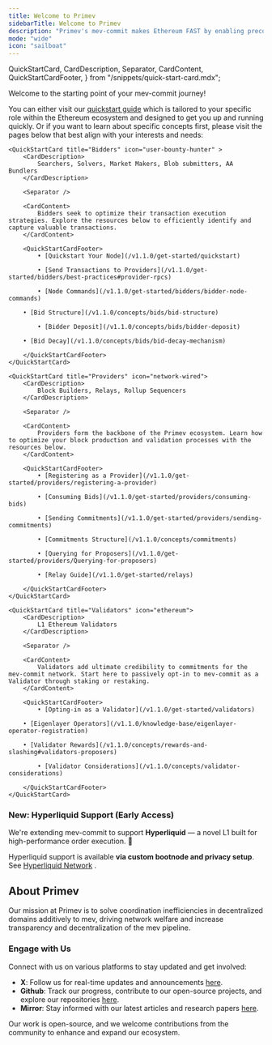 ```yaml
---
title: Welcome to Primev
sidebarTitle: Welcome to Primev
description: "Primev's mev-commit makes Ethereum FAST by enabling preconfirmations and new types of mev using an encrypted mempool, enhancing yield for opted-in validators."
mode: "wide"
icon: "sailboat"
---
```


  QuickStartCard,
  CardDescription,
  Separator,
  CardContent,
  QuickStartCardFooter,
} from "/snippets/quick-start-card.mdx";

Welcome to the starting point of your mev-commit journey!  
  
You can either visit our [quickstart guide](/v1.1.0/get-started/quickstart) which is tailored to your specific role within the Ethereum ecosystem and designed to get you up and running quickly.
Or if you want to learn about specific concepts first, please visit the pages below that best align with your interests and needs:

<CardGroup cols={3}>

    <QuickStartCard title="Bidders" icon="user-bounty-hunter" >
        <CardDescription>
            Searchers, Solvers, Market Makers, Blob submitters, AA Bundlers
        </CardDescription>

        <Separator />

        <CardContent>
            Bidders seek to optimize their transaction execution strategies. Explore the resources below to efficiently identify and capture valuable transactions.
        </CardContent>

        <QuickStartCardFooter>
            • [Quickstart Your Node](/v1.1.0/get-started/quickstart)

            • [Send Transactions to Providers](/v1.1.0/get-started/bidders/best-practices#provider-rpcs)
             
            • [Node Commands](/v1.1.0/get-started/bidders/bidder-node-commands)
			
	    • [Bid Structure](/v1.1.0/concepts/bids/bid-structure)

            • [Bidder Deposit](/v1.1.0/concepts/bids/bidder-deposit)
			
	    • [Bid Decay](/v1.1.0/concepts/bids/bid-decay-mechanism)

        </QuickStartCardFooter>
    </QuickStartCard>

    <QuickStartCard title="Providers" icon="network-wired">
        <CardDescription>
            Block Builders, Relays, Rollup Sequencers
        </CardDescription>

        <Separator />

        <CardContent>
            Providers form the backbone of the Primev ecosystem. Learn how to optimize your block production and validation processes with the resources below.
        </CardContent>

        <QuickStartCardFooter>
            • [Registering as a Provider](/v1.1.0/get-started/providers/registering-a-provider)

            • [Consuming Bids](/v1.1.0/get-started/providers/consuming-bids)

            • [Sending Commitments](/v1.1.0/get-started/providers/sending-commitments)

            • [Commitments Structure](/v1.1.0/concepts/commitments)

            • [Querying for Proposers](/v1.1.0/get-started/providers/Querying-for-proposers)
			
			• [Relay Guide](/v1.1.0/get-started/relays)
			
        </QuickStartCardFooter>
    </QuickStartCard>

    <QuickStartCard title="Validators" icon="ethereum">
        <CardDescription>
            L1 Ethereum Validators
        </CardDescription>

        <Separator />

        <CardContent>
            Validators add ultimate credibility to commitments for the mev-commit network. Start here to passively opt-in to mev-commit as a Validator through staking or restaking.
        </CardContent>

        <QuickStartCardFooter>
            • [Opting-in as a Validator](/v1.1.0/get-started/validators)

	    • [Eigenlayer Operators](/v1.1.0/knowledge-base/eigenlayer-operator-registration)

	    • [Validator Rewards](/v1.1.0/concepts/rewards-and-slashing#validators-proposers)

            • [Validator Considerations](/v1.1.0/concepts/validator-considerations)

        </QuickStartCardFooter>
    </QuickStartCard>

</CardGroup>

### New: Hyperliquid Support (Early Access)

We're extending mev-commit to support **Hyperliquid** — a novel L1 built for high-performance order execution. 🎉

Hyperliquid support is available **via custom bootnode and privacy setup**. See [Hyperliquid Network](/v1.1.0/developers/networks/hyperliquid)
.

## About Primev

Our mission at Primev is to solve coordination inefficiencies in decentralized domains additively to mev, driving network welfare and increase transparency and decentralization of the mev pipeline.

### Engage with Us

Connect with us on various platforms to stay updated and get involved:

- **X**: Follow us for real-time updates and announcements [here](https://x.com/primev_xyz).
- **Github**: Track our progress, contribute to our open-source projects, and explore our repositories [here](https://github.com/primev).
- **Mirror**: Stay informed with our latest articles and research papers [here](https://mirror.xyz/preconf.eth).

Our work is open-source, and we welcome contributions from the community to enhance and expand our ecosystem.
